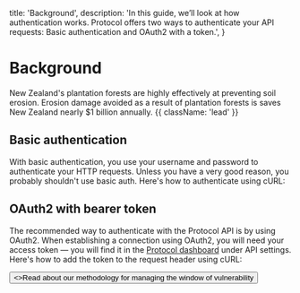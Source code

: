   title: 'Background',
  description:
    'In this guide, we’ll look at how authentication works. Protocol offers two ways to authenticate your API requests: Basic authentication and OAuth2 with a token.',
}

# Background

New Zealand's plantation forests are highly effectively at preventing soil erosion. Erosion damage avoided as a result of plantation forests is saves New Zealand nearly $1 billion annually. {{ className: 'lead' }}

## Basic authentication

With basic authentication, you use your username and password to authenticate your HTTP requests. Unless you have a very good reason, you probably shouldn't use basic auth. Here's how to authenticate using cURL:

## OAuth2 with bearer token

The recommended way to authenticate with the Protocol API is by using OAuth2. When establishing a connection using OAuth2, you will need your access token — you will find it in the [Protocol dashboard](#) under API settings. Here's how to add the token to the request header using cURL:

<div className="not-prose">
  <Button href="/sdks" variant="text" arrow="right">
    <>Read about our methodology for managing the window of vulnerability</>
  </Button>
</div>
